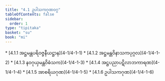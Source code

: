 ```yaml
---
title: "4.1 ဥပါသကဂုဏဝဂ္ဂ"
tableOfContents: false
sidebar:
  order: 1
type: "tipitaka"
basket: "su"
book: "mi"
---
```



<DynamicBreadcrumb />



<TableOfContents book="mi" section="4.1">
* [4.1.1 အဋ္ဌမန္တပရိဝဇ္ဇနီယဋ္ဌာန](4-1/4-1-1)
* [4.1.2 အဋ္ဌမန္တဝိနာသကပုဂ္ဂလ](4-1/4-1-2)
* [4.1.3 နဝဂုယှမန္တဝိဓံသက](4-1/4-1-3)
* [4.1.4 အဋ္ဌပညာပဋိလာဘကာရဏ](4-1/4-1-4)
* [4.1.5 အာစရိယဂုဏ](4-1/4-1-5)
* [4.1.6 ဥပါသကဂုဏ](4-1/4-1-6)
</TableOfContents>